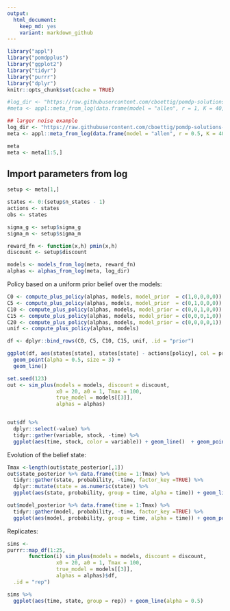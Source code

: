 ```yaml
---
output:
  html_document: 
    keep_md: yes
    variant: markdown_github
---  
```




```r
library("appl")
library("pomdpplus")
library("ggplot2")
library("tidyr")
library("purrr")
library("dplyr")
knitr::opts_chunk$set(cache = TRUE)
```

```r
#log_dir <- "https://raw.githubusercontent.com/cboettig/pomdp-solutions-library/master/archive"
#meta <- appl::meta_from_log(data.frame(model = "allen", r = 1, K = 40, sigma_m = 0.05), log_dir) ## two sets, differ only in sigma_m

## larger noise example
log_dir <- "https://raw.githubusercontent.com/cboettig/pomdp-solutions-library/master/archive"
meta <- appl::meta_from_log(data.frame(model = "allen", r = 0.5, K = 40), log_dir) ## two sets, differ only in sigma_m

meta 
meta <- meta[1:5,]
```


## Import parameters from log


```r
setup <- meta[1,]

states <- 0:(setup$n_states - 1)
actions <- states
obs <- states

sigma_g <- setup$sigma_g
sigma_m <- setup$sigma_m

reward_fn <- function(x,h) pmin(x,h)
discount <- setup$discount 

models <- models_from_log(meta, reward_fn)
alphas <- alphas_from_log(meta, log_dir)
```


Policy based on a uniform prior belief over the models:  

```r

C0 <- compute_plus_policy(alphas, models, model_prior  = c(1,0,0,0,0))
C5 <- compute_plus_policy(alphas, models, model_prior  = c(0,1,0,0,0))
C10 <- compute_plus_policy(alphas, models, model_prior = c(0,0,1,0,0))
C15 <- compute_plus_policy(alphas, models, model_prior = c(0,0,0,1,0))
C20 <- compute_plus_policy(alphas, models, model_prior = c(0,0,0,0,1))
unif <- compute_plus_policy(alphas, models)

df <- dplyr::bind_rows(C0, C5, C10, C15, unif, .id = "prior")

ggplot(df, aes(states[state], states[state] - actions[policy], col = prior, pch = prior)) + 
  geom_point(alpha = 0.5, size = 3) + 
  geom_line()


```


```r
set.seed(123)
out <- sim_plus(models = models, discount = discount,
                x0 = 20, a0 = 1, Tmax = 100, 
                true_model = models[[3]], 
                alphas = alphas)


out$df %>% 
  dplyr::select(-value) %>% 
  tidyr::gather(variable, stock, -time) %>% 
  ggplot(aes(time, stock, color = variable)) + geom_line()  + geom_point()
```

Evolution of the belief state:

```r
Tmax <-length(out$state_posterior[,1])
out$state_posterior %>% data.frame(time = 1:Tmax) %>% 
  tidyr::gather(state, probability, -time, factor_key =TRUE) %>% 
  dplyr::mutate(state = as.numeric(state)) %>% 
  ggplot(aes(state, probability, group = time, alpha = time)) + geom_line()
```



```r
out$model_posterior %>% data.frame(time = 1:Tmax) %>% 
  tidyr::gather(model, probability, -time, factor_key =TRUE) %>% 
  ggplot(aes(model, probability, group = time, alpha = time)) + geom_point()
```



Replicates: 

```r
sims <- 
purrr::map_df(1:25, 
       function(i) sim_plus(models = models, discount = discount,
                x0 = 20, a0 = 1, Tmax = 100, 
                true_model = models[[3]], 
                alphas = alphas)$df,
  .id = "rep")

```


```r
sims %>% 
  ggplot(aes(time, state, group = rep)) + geom_line(alpha = 0.5)

```

